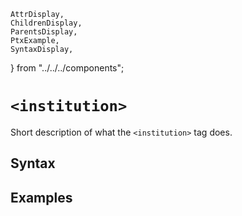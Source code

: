     AttrDisplay,
    ChildrenDisplay,
    ParentsDisplay,
    PtxExample,
    SyntaxDisplay,
} from "../../../components";

# `<institution>`

Short description of what the `<institution>` tag does.

## Syntax

<SyntaxDisplay name="institution" />

## Examples

    